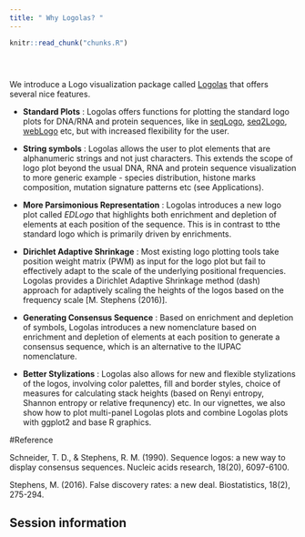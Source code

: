 ```yaml
---
title: " Why Logolas? "
---
```


<!-- The file analysis/chunks.R contains chunks that define default settings
shared across the workflowr files. -->
```r
knitr::read_chunk("chunks.R")
```

<!-- Update knitr chunk options -->
```r
```

<!-- Insert the date the file was last updated -->
```r
```

<!-- Insert the code version (Git commit SHA1) if Git repository exists and R
 package git2r is installed -->
```r
```

<!-- Add your analysis here -->


We introduce a  Logo visualization package called [Logolas](https://bioconductor.org/packages/release/bioc/html/Logolas.html) that offers several nice features. 

- **Standard Plots** : Logolas offers functions for plotting the standard 
logo plots for DNA/RNA and protein sequences,  like in [seqLogo](https://bioconductor.org/packages/release/bioc/html/seqLogo.html), [seq2Logo](http://www.cbs.dtu.dk/biotools/Seq2Logo/), [webLogo](http://weblogo.berkeley.edu/logo.cgi) etc, but with increased flexibility for the user. 


- **String symbols** :  Logolas allows the user to plot elements that are alphanumeric strings and not just characters. This extends the scope of logo plot beyond the usual DNA, RNA and protein sequence visualization to more generic example - species distribution, histone marks composition, mutation signature patterns etc (see Applications). 


- **More Parsimonious Representation** : Logolas introduces a new logo plot called
*EDLogo* that highlights both enrichment and depletion of elements at each position of the sequence. This is in contrast to tthe standard logo which is
primarily driven by enrichments. 



- **Dirichlet Adaptive Shrinkage** : Most existing logo plotting tools take position weight matrix (PWM) as input for the logo plot but fail to effectively adapt to the scale of the underlying positional frequencies. Logolas provides a Dirichlet Adaptive Shrinkage method (dash) approach for adaptively scaling the heights of the logos based on the frequency scale [M. Stephens (2016)]. 


- **Generating Consensus Sequence** : Based on enrichment and depletion of symbols, Logolas introduces a new nomenclature based on enrichment and depletion of elements at each position to generate a consensus sequence, which is an alternative to the IUPAC nomenclature. 


- **Better Stylizations** : Logolas also allows for new and flexible stylizations of the logos, involving color palettes, fill and border styles, choice of measures for calculating stack heights (based on Renyi entropy, Shannon entropy or relative frequnency) etc. In our vignettes, we also show how to plot multi-panel Logolas plots and combine Logolas plots with ggplot2 and base R graphics.



#Reference

Schneider, T. D., & Stephens, R. M. (1990). Sequence logos: a new way to display consensus sequences. Nucleic acids research, 18(20), 6097-6100.

Stephens, M. (2016). False discovery rates: a new deal. Biostatistics, 18(2), 275-294.

## Session information

<!-- Insert the session information into the document -->
```r
```
